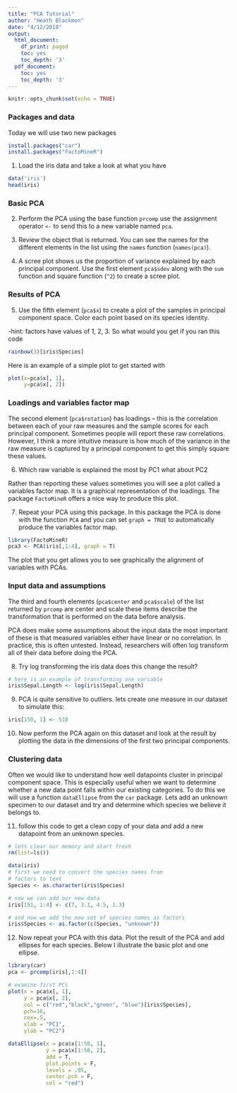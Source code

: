 ```yaml
---
title: "PCA Tutorial"
author: "Heath Blackmon"
date: "4/12/2018"
output:
  html_document:
    df_print: paged
    toc: yes
    toc_depth: '3'
  pdf_document:
    toc: yes
    toc_depth: '3'
---
```


```r
knitr::opts_chunk$set(echo = TRUE)
```

### Packages and data

Today we will use two new packages 

```r
install.packages("car")
install.packages("FactoMineR")
```

1) Load the iris data and take a look at what you have

```r
data('iris')
head(iris)
```

### Basic PCA

2) Perform the PCA using the base function `prcomp` use the assignment operator `<-` to send this to a new variable named `pca`.


3) Review the object that is returned. You can see the names for the different elements in the list using the `names` function (`names(pca)`).


4) A scree plot shows us the proportion of variance explained by each principal component.  Use the first element `pca$sdev` along with the `sum` function and square function (`^2`) to create a scree plot.

### Results of PCA

5) Use the fifth element (`pca$x`) to create a plot of the samples in principal component space. Color each point based on its species identity.

-hint: factors have values of 1, 2, 3.  So what would you get if you ran this code
```r
rainbow(3)[iris$Species]
```

Here is an example of a simple plot to get started with

```r
plot(x=pca$x[, 1],
     y=pca$x[, 2])
```

### Loadings and variables factor map

The second element (`pca$rotation`) has loadings – this is the correlation between each of your raw measures and the sample scores for each principal component.  Sometimes people will report these raw correlations.  However, I think a more intuitive measure is how much of the variance in the raw measure is captured by a principal component to get this simply square these values.  

6) Which raw variable is explained the most by PC1 what about PC2

Rather than reporting these values sometimes you will see a plot called a variables factor map.  It is a graphical representation of the loadings.  The package `FactoMineR` offers a nice way to produce this plot.  

7) Repeat your PCA using this package. In this package the PCA is done with the function `PCA` and you can set `graph = TRUE` to automatically produce the variables factor map.

```r
library(FactoMineR)
pca3 <- PCA(iris[,1:4], graph = T)
```

The plot that you get allows you to see graphically the alignment of variables with PCAs.  

### Input data and assumptions

The third and fourth elements (`pca$center` and `pca$scale`) of the list returned by `prcomp` are center and scale these items describe the transformation that is performed on the data before analysis.

PCA does make some assumptions about the input data the most important of these is that measured variables either have linear or no correlation.  In practice, this is often untested.  Instead, researchers will often log transform all of their data before doing the PCA.

8) Try log transforming the iris data does this change the result?

```r
# here is an example of transforming one variable
iris$Sepal.Length <- log(iris$Sepal.Length)
```

9) PCA is quite sensitive to outliers.  lets create one measure in our dataset to simulate this:

```r
iris[150, 1] <- 510
```

10) Now perform the PCA again on this dataset and look at the result by plotting the data in the dimensions of the first two principal components.

### Clustering data

Often we would like to understand how well datapoints cluster in principal component space.  This is especially useful when we want to determine whether a new data point falls within our existing categories.  To do this we will use a function `dataEllipse` from the `car` package. Lets add an unknown specimen to our dataset and try and determine which species we believe it belongs to.

11) follow this code to get a clean copy of your data and add a new datapoint from an unknown species.

```r
# lets clear our memory and start fresh
rm(list=ls())

data(iris)
# first we need to convert the species names from
# factors to text
Species <- as.character(iris$Species)

# now we can add our new data
iris[151, 1:4] <- c(7, 3.1, 4.5, 1.3)

# and now we add the new set of species names as factors
iris$Species <- as.factor(c(Species, "unknown"))
```

12) Now repeat your PCA with this data.  Plot the result of the PCA and add ellipses for each species.  Below I illustrate the basic plot and one ellipse.

```r
library(car)
pca <- prcomp(iris[,1:4])

# examine first PCs
plot(x = pca$x[, 1],
     y = pca$x[, 2],
     col = c("red","black","green", "blue")[iris$Species],
     pch=16,
     cex=.5,
     xlab = "PC1",
     ylab = "PC2")

dataEllipse(x = pca$x[1:50, 1],
            y = pca$x[1:50, 2],
            add = T,
            plot.points = F,
            levels = .95,
            center.pch = F, 
            col = "red")
```



